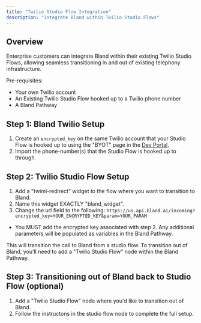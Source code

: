 ```yaml
---
title: "Twilio Studio Flow Integration"
description: "Integrate Bland within Twilio Studio Flows"
---
```


## Overview

Enterprise customers can integrate Bland within their existing Twilio Studio Flows, allowing seamless transitioning in and out of existing telephony infrastructure.

Pre-requisites:
- Your own Twilio account
- An Existing Twilio Studio Flow hooked up to a Twilio phone number
- A Bland Pathway

## Step 1: Bland Twilio Setup

1. Create an `encrypted_key` on the same Twilio account that your Studio Flow is hooked up to using the "BYOT" page in the [Dev Portal](https://app.bland.ai/dashboard/add-ons).
2. Import the phone-number(s) that the Studio Flow is hooked up to through.

## Step 2: Twilio Studio Flow Setup

1. Add a "twiml-redirect" widget to the flow where you want to transition to Bland.
2. Name this widget EXACTLY "bland_widget".
3. Change the url field to the following: `https://us.api.bland.ai/incoming?encrypted_key=YOUR_ENCRYPTED_KEY&param=YOUR_PARAM`
- You MUST add the encrypted key associated with step 2. Any additional parameters will be populated as variables in the Bland Pathway.

This will transition the call to Bland from a studio flow. To transition out of Bland, you'll need to add a "Twilio Studio Flow" node within the Bland Pathway.

## Step 3: Transitioning out of Bland back to Studio Flow (optional)
1. Add a "Twilio Studio Flow" node where you'd like to transition out of Bland.
2. Follow the instructons in the studio flow node to complete the full setup.